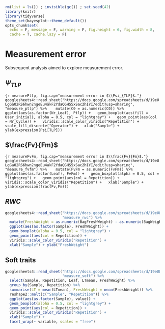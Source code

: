 ```r
rm(list = ls()) ; invisible(gc()) ; set.seed(42)
library(knitr)
library(tidyverse)
theme_set(bayesplot::theme_default())
opts_chunk$set(
  echo = F, message = F, warning = F, fig.height = 6, fig.width = 8,
  cache = T, cache.lazy = F)
```

# Measurement error

Subsequent analysis aimed to explore measurement error.

## $\Psi_{TLP}$

```{r measurePtlp, fig.cap="measurement error in $\\Psi_{TLP}$."}
googlesheets4::read_sheet("https://docs.google.com/spreadsheets/d/19eULgGa02RS6hwn2ngeEu4akF2YdaQGHS5xSac2hIYI/edit?usp=sharing",
                          "measure_ptlp") %>% 
  mutate(C0 = as.numeric(C0)) %>% 
  ggplot(aes(as.factor(Nr_Leaf), Ptlp)) +
  geom_boxplot(aes(fill = User_initial), alpha = 0.5, col = "lightgrey") +
  geom_point(aes(col = Nr_Cycle)) +
  viridis::scale_color_viridis("Repetition") +
  scale_fill_discrete("Operator") +
  xlab("Sample") + ylab(expression(Psi[TLP]))
```

## $\frac{Fv}{Fm}$

```{r measureFvFm, fig.cap="measurement error in $\\frac{Fv}{Fm}$."}
googlesheets4::read_sheet("https://docs.google.com/spreadsheets/d/19eULgGa02RS6hwn2ngeEu4akF2YdaQGHS5xSac2hIYI/edit?usp=sharing",
                          "measure_fvfm") %>% 
  mutate(FvFm = as.numeric(FvFm)) %>% 
  ggplot(aes(as.factor(Leaf), FvFm)) +
  geom_boxplot(alpha = 0.5, col = "lightgrey") +
  geom_point(aes(col = Repetition)) +
  viridis::scale_color_viridis("Repetition") +
  xlab("Sample") + ylab(expression(frac(Fv,Fm)))
```

## $RWC$

```r
googlesheets4::read_sheet("https://docs.google.com/spreadsheets/d/19eULgGa02RS6hwn2ngeEu4akF2YdaQGHS5xSac2hIYI/edit?usp=sharing",
                          "measure_rwc") %>% 
  mutate(FreshWeight = as.numeric(BagFreshWeight) - as.numeric(BagWeight)) %>% 
  ggplot(aes(as.factor(Sample), FreshWeight)) +
  geom_boxplot(alpha = 0.5, col = "lightgrey") +
  geom_point(aes(col = Repetition)) +
  viridis::scale_color_viridis("Repetition") +
  xlab("Sample") + ylab("FreshWeight")
```

## Soft traits

```r
googlesheets4::read_sheet("https://docs.google.com/spreadsheets/d/19eULgGa02RS6hwn2ngeEu4akF2YdaQGHS5xSac2hIYI/edit?usp=sharing",
                          "measure_soft") %>% 
  select(Sample, Repetition, Leaf, LTmean, FreshWeight) %>% 
  group_by(Sample, Repetition) %>% 
  summarise(LT = mean(LTmean), FreshWeight = mean(FreshWeight)) %>% 
  reshape2::melt(c("Sample", "Repetition")) %>% 
  ggplot(aes(as.factor(Sample), value)) +
  geom_boxplot(alpha = 0.5, col = "lightgrey") +
  geom_point(aes(col = Repetition)) +
  viridis::scale_color_viridis("Repetition") +
  xlab("Sample") +
  facet_wrap(~ variable, scales = "free")
```
